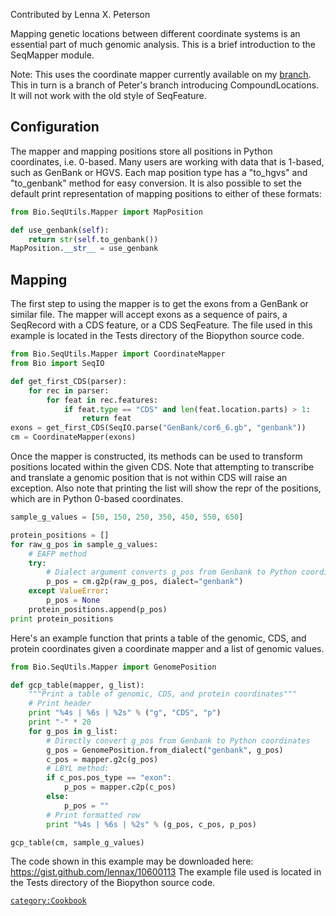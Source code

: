 Contributed by Lenna X. Peterson

Mapping genetic locations between different coordinate systems is an essential part of much genomic analysis. This is a brief introduction to the SeqMapper module. 

Note: This uses the coordinate mapper currently available on my [https://github.com/lennax/biopython/tree/f_loc4 branch]. This in turn is a branch of Peter's branch introducing CompoundLocations. It will not work with the old style of SeqFeature. 

== Configuration ==

The mapper and mapping positions store all positions in Python coordinates, i.e. 0-based. Many users are working with data that is 1-based, such as GenBank or HGVS. Each map position type has a "to_hgvs" and "to_genbank" method for easy conversion. It is also possible to set the default print representation of mapping positions to either of these formats: 

<source lang=Python>
from Bio.SeqUtils.Mapper import MapPosition

def use_genbank(self):
    return str(self.to_genbank())
MapPosition.__str__ = use_genbank
</source>

== Mapping ==

The first step to using the mapper is to get the exons from a GenBank or similar file. The mapper will accept exons as a sequence of pairs, a SeqRecord with a CDS feature, or a CDS SeqFeature. The file used in this example is located in the Tests directory of the Biopython source code. 

<source lang=Python>
from Bio.SeqUtils.Mapper import CoordinateMapper
from Bio import SeqIO

def get_first_CDS(parser):
    for rec in parser:
        for feat in rec.features:
            if feat.type == "CDS" and len(feat.location.parts) > 1:
                return feat
exons = get_first_CDS(SeqIO.parse("GenBank/cor6_6.gb", "genbank"))
cm = CoordinateMapper(exons)
</source>

Once the mapper is constructed, its methods can be used to transform positions located within the given CDS. Note that attempting to transcribe and translate a genomic position that is not within CDS will raise an exception. Also note that printing the list will show the repr of the positions, which are in Python 0-based coordinates.

<source lang=Python>
sample_g_values = [50, 150, 250, 350, 450, 550, 650]

protein_positions = []
for raw_g_pos in sample_g_values:
    # EAFP method
    try:
        # Dialect argument converts g_pos from Genbank to Python coordinates
        p_pos = cm.g2p(raw_g_pos, dialect="genbank")
    except ValueError:
        p_pos = None
    protein_positions.append(p_pos)
print protein_positions
</source>

Here's an example function that prints a table of the genomic, CDS, and protein coordinates given a coordinate mapper and a list of genomic values.

<source lang=Python>
from Bio.SeqUtils.Mapper import GenomePosition

def gcp_table(mapper, g_list):
    """Print a table of genomic, CDS, and protein coordinates"""
    # Print header
    print "%4s | %6s | %2s" % ("g", "CDS", "p")
    print "-" * 20
    for g_pos in g_list:
        # Directly convert g_pos from Genbank to Python coordinates
        g_pos = GenomePosition.from_dialect("genbank", g_pos)
        c_pos = mapper.g2c(g_pos)
        # LBYL method:
        if c_pos.pos_type == "exon":
            p_pos = mapper.c2p(c_pos)
        else:
            p_pos = ""
        # Print formatted row
        print "%4s | %6s | %2s" % (g_pos, c_pos, p_pos)

gcp_table(cm, sample_g_values)
</source>

The code shown in this example may be downloaded here: https://gist.github.com/lennax/10600113
The example file used is located in the Tests directory of the Biopython source code. 

 [[category:Cookbook]]